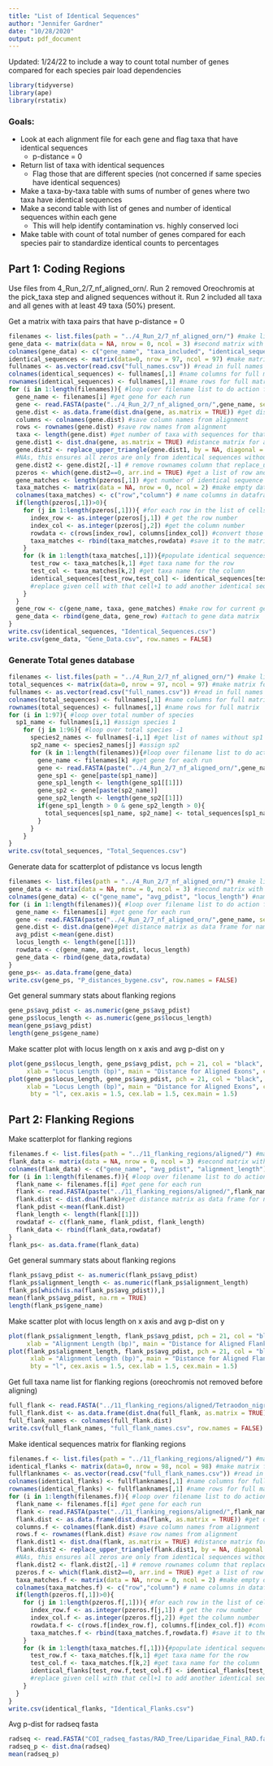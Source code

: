 ```yaml
---
title: "List of Identical Sequences"
author: "Jennifer Gardner"
date: "10/28/2020"
output: pdf_document
---
```

Updated: 1/24/22 to include a way to count total number of genes compared for each species pair
load dependencies
```r
library(tidyverse)
library(ape)
library(rstatix)
```



### Goals:
* Look at each alignment file for each gene and flag taxa that have identical sequences
  * p-distance = 0
* Return list of taxa with identical sequences
  * Flag those that are different species (not concerned if same species have identical sequences)
* Make a taxa-by-taxa table with sums of number of genes where two taxa have identical sequences
* Make a second table with list of genes and number of identical sequences within each gene
  * This will help identify contamination vs. highly conserved loci
* Make table with count of total number of genes compared for each species pair to standardize identical counts to percentages


## Part 1: Coding Regions

Use files from 4_Run_2/7_nf_aligned_orn/. Run 2 removed Oreochromis at the pick_taxa step and aligned sequences without it. Run 2 included all taxa and all genes with at least 49 taxa (50%) present. 

Get a matrix with taxa pairs that have p-distance = 0

```r
filenames <- list.files(path = "../4_Run_2/7_nf_aligned_orn/") #make list of filenames of gene alignment fastas
gene_data <- matrix(data = NA, nrow = 0, ncol = 3) #second matrix with gene info
colnames(gene_data) <- c("gene_name", "taxa_included", "identical_sequences") #naming columns for gene info matrix
identical_sequences <- matrix(data=0, nrow = 97, ncol = 97) #make matrix for tallying identical sequences
fullnames <- as.vector(read.csv("full_names.csv")) #read in full names
colnames(identical_sequences) <- fullnames[,1] #name columns for full matrix
rownames(identical_sequences) <- fullnames[,1] #name rows for full matrix
for (i in 1:length(filenames)){ #loop over filename list to do action for each gene in folder
  gene_name <- filenames[i] #get gene for each run
  gene <- read.FASTA(paste("../4_Run_2/7_nf_aligned_orn/",gene_name, sep = "")) #read in gene alignment
  gene.dist <- as.data.frame(dist.dna(gene, as.matrix = TRUE)) #get distance matrix as data frame for names
  columns <- colnames(gene.dist) #save column names from alignment
  rows <- rownames(gene.dist) #save row names from alignment
  taxa <- length(gene.dist) #get number of taxa with sequences for that gene
  gene.dist1 <- dist.dna(gene, as.matrix = TRUE) #distance matrix for analysis
  gene.dist2 <- replace_upper_triangle(gene.dist1, by = NA, diagonal = FALSE) #replace upper triangle and diagonal with
  #NAs, this ensures all zeros are only from identical sequences without duplicates or self matches
  gene.dist2 <- gene.dist2[,-1] # remove rownames column that replace_upper_triangle generates
  pzeros <- which(gene.dist2==0, arr.ind = TRUE) #get a list of row and column numbers where p-dist = 0
  gene_matches <- length(pzeros[,1]) #get number of identical sequence pairs for this gene
  taxa_matches <- matrix(data = NA, nrow = 0, ncol = 2) #make empty data frame to save taxa matches
  colnames(taxa_matches) <- c("row","column") # name columns in dataframe
  if(length(pzeros[,1])>0){
    for (j in 1:length(pzeros[,1])){ #for each row in the list of cells where p-dist =0
      index_row <- as.integer(pzeros[j,1]) # get the row number
      index_col <- as.integer(pzeros[j,2]) #get the column number
      rowdata <- c(rows[index_row], columns[index_col]) #convert those to taxa names based on row/column names above
      taxa_matches <- rbind(taxa_matches,rowdata) #save it to the matrix created before for loop
    }
    for (k in 1:length(taxa_matches[,1])){#populate identical sequences matrix
      test_row <- taxa_matches[k,1] #get taxa name for the row
      test_col <- taxa_matches[k,2] #get taxa name for the column
      identical_sequences[test_row,test_col] <- identical_sequences[test_row,test_col] +1
      #replace given cell with that cell+1 to add another identical sequence to it.
    }
  }
  gene_row <- c(gene_name, taxa, gene_matches) #make row for current gene
  gene_data <- rbind(gene_data, gene_row) #attach to gene data matrix
}
write.csv(identical_sequences, "Identical_Sequences.csv")
write.csv(gene_data, "Gene_Data.csv", row.names = FALSE)
```

### Generate Total genes database
```r
filenames <- list.files(path = "../4_Run_2/7_nf_aligned_orn/") #make list of filenames of gene alignment fastas
total_sequences <- matrix(data=0, nrow = 97, ncol = 97) #make matrix for tallying total genes found in both species in the pair
fullnames <- as.vector(read.csv("full_names.csv")) #read in full names
colnames(total_sequences) <- fullnames[,1] #name columns for full matrix
rownames(total_sequences) <- fullnames[,1] #name rows for full matrix
for (i in 1:97){ #loop over total number of species
  sp1_name <- fullnames[i,1] #assign species 1
    for (j in 1:96){ #loop over total species -1
      species2_names <- fullnames[-i,1] #get list of names without sp1
      sp2_name <- species2_names[j] #assign sp2
      for (k in 1:length(filenames)){#loop over filename list to do action for each gene in folder
        gene_name <- filenames[k] #get gene for each run
        gene <- read.FASTA(paste("../4_Run_2/7_nf_aligned_orn/",gene_name, sep = "")) #read in gene alignment
        gene_sp1 <- gene[paste(sp1_name)]
        gene_sp1_length <- length(gene_sp1[[1]])
        gene_sp2 <- gene[paste(sp2_name)]
        gene_sp2_length <- length(gene_sp2[[1]])
        if(gene_sp1_length > 0 & gene_sp2_length > 0){
          total_sequences[sp1_name, sp2_name] <- total_sequences[sp1_name, sp2_name] + 1
        }
      }
    }
}
write.csv(total_sequences, "Total_Sequences.csv")
```

Generate data for scatterplot of pdistance vs locus length
```r
filenames <- list.files(path = "../4_Run_2/7_nf_aligned_orn/") #make list of filenames of gene alignment fastas
gene_data <- matrix(data = NA, nrow = 0, ncol = 3) #second matrix with gene info
colnames(gene_data) <- c("gene_name", "avg_pdist", "locus_length") #naming columns for gene info matrix
for (i in 1:length(filenames)){ #loop over filename list to do action for each gene in folder
  gene_name <- filenames[i] #get gene for each run
  gene <- read.FASTA(paste("../4_Run_2/7_nf_aligned_orn/",gene_name, sep = "")) #read in gene alignment
  gene.dist <- dist.dna(gene)#get distance matrix as data frame for names
  avg_pdist <-mean(gene.dist)
  locus_length <- length(gene[[1]])
  rowdata <- c(gene_name, avg_pdist, locus_length)
  gene_data <- rbind(gene_data,rowdata)
}
gene_ps<- as.data.frame(gene_data)
write.csv(gene_ps, "P_distances_bygene.csv", row.names = FALSE)

```

Get general summary stats about flanking regions
```r
gene_ps$avg_pdist <- as.numeric(gene_ps$avg_pdist)
gene_ps$locus_length <- as.numeric(gene_ps$locus_length)
mean(gene_ps$avg_pdist)
length(gene_ps$gene_name)
```

Make scatter plot with locus length on x axis and avg p-dist on y
```r
plot(gene_ps$locus_length, gene_ps$avg_pdist, pch = 21, col = "black", bg = "grey60", ylab = "Average P-Distance",
     xlab = "Locus Length (bp)", main = "Distance for Aligned Exons", cex = 1.25, bty = "l", cex.axis = 1.5, cex.lab = 1.5, cex.main = 1.5)
plot(gene_ps$locus_length, gene_ps$avg_pdist, pch = 21, col = "black", bg = "grey60", ylab = "Average P-Distance",
     xlab = "Locus Length (bp)", main = "Distance for Aligned Exons", cex = 1.25, xlim = c(90,600), ylim = c(0,0.05),
      bty = "l", cex.axis = 1.5, cex.lab = 1.5, cex.main = 1.5)
```


## Part 2: Flanking Regions
Make scatterplot for flanking regions
```r
filenames.f <- list.files(path = "../11_flanking_regions/aligned/") #make list of filenames of gene alignment fastas
flank_data <- matrix(data = NA, nrow = 0, ncol = 3) #second matrix with gene info
colnames(flank_data) <- c("gene_name", "avg_pdist", "alignment_length") #naming columns for gene info matrix
for (i in 1:length(filenames.f)){ #loop over filename list to do action for each gene in folder
  flank_name <- filenames.f[i] #get gene for each run
  flank <- read.FASTA(paste("../11_flanking_regions/aligned/",flank_name, sep = "")) #read in gene alignment
  flank.dist <- dist.dna(flank)#get distance matrix as data frame for names
  flank_pdist <-mean(flank.dist)
  flank_length <- length(flank[[1]])
  rowdataf <- c(flank_name, flank_pdist, flank_length)
  flank_data <- rbind(flank_data,rowdataf)
}
flank_ps<- as.data.frame(flank_data)
```

Get general summary stats about flanking regions
```r
flank_ps$avg_pdist <- as.numeric(flank_ps$avg_pdist)
flank_ps$alignment_length <- as.numeric(flank_ps$alignment_length)
flank_ps[which(is.na(flank_ps$avg_pdist)),]
mean(flank_ps$avg_pdist, na.rm = TRUE)
length(flank_ps$gene_name)
```


Make scatter plot with locus length on x axis and avg p-dist on y
```r
plot(flank_ps$alignment_length, flank_ps$avg_pdist, pch = 21, col = "black", bg = "grey60", ylab = "Average P-Distance",
     xlab = "Alignment Length (bp)", main = "Distance for Aligned Flanking Regions", cex = 1.25, bty = "l", cex.axis = 1.5, cex.lab = 1.5, cex.main = 1.5)
plot(flank_ps$alignment_length, flank_ps$avg_pdist, pch = 21, col = "black", bg = "grey60", ylab = "Average P-Distance",
      xlab = "Alignment Length (bp)", main = "Distance for Aligned Flanking Regions", cex = 1.25, xlim = c(500,1500), ylim = c(0,0.05),
      bty = "l", cex.axis = 1.5, cex.lab = 1.5, cex.main = 1.5)
```

Get full taxa name list for flanking regions (oreochromis not removed before aligning)
```r
full_flank <- read.FASTA("../11_flanking_regions/aligned/Tetraodon_nigroviridis.9.948265.948133.aln.fas")
full_flank.dist <- as.data.frame(dist.dna(full_flank, as.matrix = TRUE))
full_flank_names <- colnames(full_flank.dist)
write.csv(full_flank_names, "full_flank_names.csv", row.names = FALSE)
```

Make identical sequences matrix for flanking regions
```r
filenames.f <- list.files(path = "../11_flanking_regions/aligned/") #make list of filenames of gene alignment fastas
identical_flanks <- matrix(data=0, nrow = 98, ncol = 98) #make matrix for tallying identical sequences
fullflanknames <- as.vector(read.csv("full_flank_names.csv")) #read in full names
colnames(identical_flanks) <- fullflanknames[,1] #name columns for full matrix
rownames(identical_flanks) <- fullflanknames[,1] #name rows for full matrix
for (i in 1:length(filenames.f)){ #loop over filename list to do action for each gene in folder
  flank_name <- filenames.f[i] #get gene for each run
  flank <- read.FASTA(paste("../11_flanking_regions/aligned/",flank_name, sep = "")) #read in gene alignment
  flank.dist <- as.data.frame(dist.dna(flank, as.matrix = TRUE)) #get distance matrix as data frame for names
  columns.f <- colnames(flank.dist) #save column names from alignment
  rows.f <- rownames(flank.dist) #save row names from alignment
  flank.dist1 <- dist.dna(flank, as.matrix = TRUE) #distance matrix for analysis
  flank.dist2 <- replace_upper_triangle(flank.dist1, by = NA, diagonal = FALSE) #replace upper triangle and diagonal with
  #NAs, this ensures all zeros are only from identical sequences without duplicates or self matches
  flank.dist2 <- flank.dist2[,-1] # remove rownames column that replace_upper_triangle generates
  pzeros.f <- which(flank.dist2==0, arr.ind = TRUE) #get a list of row and column numbers where p-dist = 0
  taxa_matches.f <- matrix(data = NA, nrow = 0, ncol = 2) #make empty data frame to save taxa matches
  colnames(taxa_matches.f) <- c("row","column") # name columns in dataframe
  if(length(pzeros.f[,1])>0){
    for (j in 1:length(pzeros.f[,1])){ #for each row in the list of cells where p-dist =0
      index_row.f <- as.integer(pzeros.f[j,1]) # get the row number
      index_col.f <- as.integer(pzeros.f[j,2]) #get the column number
      rowdata.f <- c(rows.f[index_row.f], columns.f[index_col.f]) #convert those to taxa names based on row/column names above
      taxa_matches.f <- rbind(taxa_matches.f,rowdata.f) #save it to the matrix created before for loop
    }
    for (k in 1:length(taxa_matches.f[,1])){#populate identical sequences matrix
      test_row.f <- taxa_matches.f[k,1] #get taxa name for the row
      test_col.f <- taxa_matches.f[k,2] #get taxa name for the column
      identical_flanks[test_row.f,test_col.f] <- identical_flanks[test_row.f,test_col.f] +1
      #replace given cell with that cell+1 to add another identical sequence to it.
    }
  }
}
write.csv(identical_flanks, "Identical_Flanks.csv")
```


Avg p-dist for radseq fasta
```r
radseq <- read.FASTA("COI_radseq_fastas/RAD_Tree/Liparidae_Final_RAD.fas")
radseq_p <- dist.dna(radseq)
mean(radseq_p)
```



